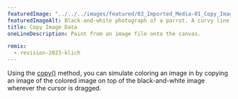 ---
featuredImage: "../../../images/featured/03_Imported_Media-01_Copy_Image_Data-thumbnail.png"
featuredImageAlt: Black-and-white photograph of a parrot. A curvy line is drawn across the image; within the confines of that line, color is added to the photograph.
title: Copy Image Data
oneLineDescription: Paint from an image file onto the canvas.

remix:
  - revision-2023-klich
---

Using the <a href="https://p5js.org/reference/p5/copy" target="_blank">copy()</a> 
method, you can simulate coloring an image in by copying an image of the colored 
image on top of the black-and-white image wherever the cursor is dragged.